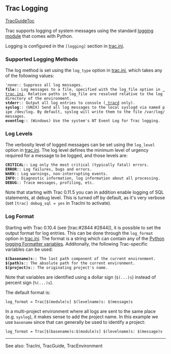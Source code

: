 
== Trac Logging ==
[[TracGuideToc]]

Trac supports logging of system messages using the standard [http://docs.python.org/lib/module-logging.html logging module] that comes with Python.

Logging is configured in the <tt>[logging]</tt> section in [[TracIni#logging-section| trac.ini]].

=== Supported Logging Methods ===

The log method is set using the <tt>log_type</tt> option in [[TracIni#logging-section| trac.ini]], which takes any of the following values:

 '''none'':: Suppress all log messages.
 '''file''':: Log messages to a file, specified with the <tt>log_file</tt> option in [[TracIni#logging-section| trac.ini]]. Relative paths in <tt>log_file</tt> are resolved relative to the <tt>log</tt> directory of the environment.
 '''stderr''':: Output all log entries to console ([[TracStandalone| tracd]] only).
 '''syslog''':: (UNIX) Send all log messages to the local syslogd via named pipe <tt>/dev/log</tt>. By default, syslog will write them to the file /var/log/messages.
 '''eventlog''':: (Windows) Use the system's NT Event Log for Trac logging.

=== Log Levels ===

The verbosity level of logged messages can be set using the <tt>log_level</tt> option in [[TracIni#logging-section| trac.ini]]. The log level defines the minimum level of urgency required for a message to be logged, and those levels are:

 '''CRITICAL''':: Log only the most critical (typically fatal) errors.
 '''ERROR''':: Log failures, bugs and errors. 
 '''WARN''':: Log warnings, non-interrupting events.
 '''INFO''':: Diagnostic information, log information about all processing.
 '''DEBUG''':: Trace messages, profiling, etc.

Note that starting with Trac 0.11.5 you can in addition enable logging of SQL statements, at debug level. This is turned off by default, as it's very verbose (set <tt>[trac] debug_sql = yes</tt> in TracIni to activate).

=== Log Format ===

Starting with Trac 0.10.4 (see [trac:#2844 #2844]), it is possible to set the output format for log entries. This can be done through the <tt>log_format</tt> option in [[TracIni#logging-section| trac.ini]]. The format is a string which can contain any of the [http://docs.python.org/lib/node422.html Python logging Formatter variables]. Additonally, the following Trac-specific variables can be used:
 '''$(basename)s''':: The last path component of the current environment.
 '''$(path)s''':: The absolute path for the current environment.
 '''$(project)s''':: The originating project's name.

Note that variables are identified using a dollar sign (<tt>$(...)s</tt>) instead of percent sign (<tt>%(...)s</tt>).

The default format is:
<pre>
log_format = Trac[$(module)s] $(levelname)s: $(message)s
</pre>

In a multi-project environment where all logs are sent to the same place (e.g. <tt>syslog</tt>), it makes sense to add the project name. In this example we use <tt>basename</tt> since that can generally be used to identify a project:
<pre>
log_format = Trac[$(basename)s:$(module)s] $(levelname)s: $(message)s
</pre>

----
See also: TracIni, TracGuide, TracEnvironment



{{TracNotice|{{PAGENAME}}}}